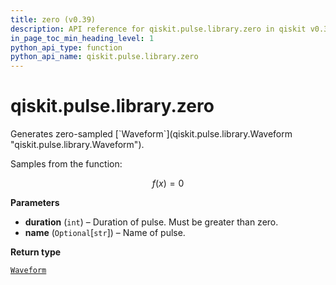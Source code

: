 ```yaml
---
title: zero (v0.39)
description: API reference for qiskit.pulse.library.zero in qiskit v0.39
in_page_toc_min_heading_level: 1
python_api_type: function
python_api_name: qiskit.pulse.library.zero
---
```


<span id="qiskit-pulse-library-zero" />

# qiskit.pulse.library.zero

<Function id="qiskit.pulse.library.zero" isDedicatedPage={true} github="https://github.com/qiskit/qiskit/tree/stable/0.22/qiskit/pulse/library/discrete.py" signature="zero(duration, name=None)">
  Generates zero-sampled [`Waveform`](qiskit.pulse.library.Waveform "qiskit.pulse.library.Waveform").

  Samples from the function:

$$
f(x) = 0
$$

  **Parameters**

  *   **duration** (`int`) – Duration of pulse. Must be greater than zero.
  *   **name** (`Optional`\[`str`]) – Name of pulse.

  **Return type**

  [`Waveform`](qiskit.pulse.library.Waveform "qiskit.pulse.library.waveform.Waveform")
</Function>

